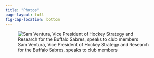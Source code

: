 ```yaml
---
title: "Photos"
page-layout: full
fig-cap-location: bottom
---
```


![Sam Ventura, Vice President of Hockey Strategy and Research for the Buffalo Sabres, speaks to club members](ventura.jpeg){fig-alt="Sam ventura speaks to the club"}


